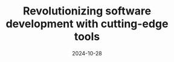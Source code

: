 ---
title: "Revolutionizing software development with cutting-edge tools"
summary: "Our latest engineering tools are designed to streamline workflows and boost productivity. Discover how these innovations are transforming the software development landscape."
date: "2024-10-28"
last_modified: "2024-11-29"
thumb_image: "https://picsum.photos/800/450?random=2"
cover_image: "https://picsum.photos/800/450?random=2"
skills:
  - Web Development
  - Ruby
  - Ruby on Rails
  - React
---